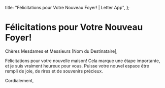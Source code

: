   title: "Félicitations pour Votre Nouveau Foyer! | Letter App",
};

# Félicitations pour Votre Nouveau Foyer!

Chères Mesdames et Messieurs [Nom du Destinataire],

Félicitations pour votre nouvelle maison! Cela marque une étape importante, et je suis vraiment heureux pour vous. Puisse votre nouvel espace être rempli de joie, de rires et de souvenirs précieux.

Cordialement,
